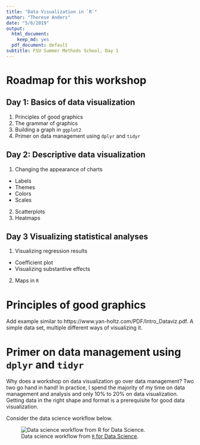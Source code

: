 ```yaml
---
title: "Data Visualization in `R`"
author: "Therese Anders"
date: "5/6/2019"
output:
  html_document:
    keep_md: yes
  pdf_document: default
subtitle: FSU Summer Methods School, Day 1
---
```


# Roadmap for this workshop

## Day 1: Basics of data visualization

1. Principles of good graphics
2. The grammar of graphics
3. Building a graph in `ggplot2`
4. Primer on data management using `dplyr` and `tidyr`

## Day 2: Descriptive data visualization

1. Changing the appearance of charts
  * Labels
  * Themes
  * Colors
  * Scales
2. Scatterplots
3. Heatmaps


## Day 3 Visualizing statistical analyses

1. Visualizing regression results
  * Coefficient plot
  * Visualizing substantive effects

2. Maps in `R`


# Principles of good graphics

Add example similar to https://www.yan-holtz.com/PDF/Intro_Dataviz.pdf. A simple data set, multiple different ways of visualizing it.

# Primer on data management using `dplyr` and `tidyr`
Why does a workshop on data visualization go over data management? Two two go hand in hand! In practice, I spend the majority of my time on data management and analysis and only 10% to 20% on data visualization. Getting data in the right shape and format is a prerequisite for good data visualization. 

Consider the data science workflow below.

![Data science workflow from [`R` for Data Science](https://r4ds.had.co.nz).](data-science.png)